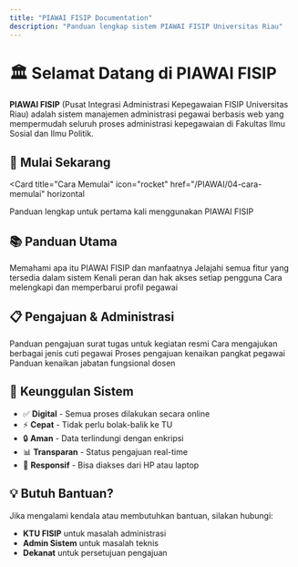 ```yaml
---
title: "PIAWAI FISIP Documentation"
description: "Panduan lengkap sistem PIAWAI FISIP Universitas Riau"
---
```


# 🏛️ Selamat Datang di PIAWAI FISIP

**PIAWAI FISIP** (Pusat Integrasi Administrasi Kepegawaian FISIP Universitas Riau) adalah sistem manajemen administrasi pegawai berbasis web yang mempermudah seluruh proses administrasi kepegawaian di Fakultas Ilmu Sosial dan Ilmu Politik.

## 🚀 Mulai Sekarang

<Card
  title="Cara Memulai"
  icon="rocket"
  href="/PIAWAI/04-cara-memulai"
  horizontal
>
  Panduan lengkap untuk pertama kali menggunakan PIAWAI FISIP
</Card>

## 📚 Panduan Utama

<Columns cols={2}>
  <Card
    title="Pengenalan Sistem"
    icon="book-open"
    href="/PIAWAI/01-pengenalan"
  >
    Memahami apa itu PIAWAI FISIP dan manfaatnya
  </Card>
  <Card
    title="Fitur Utama"
    icon="gear"
    href="/PIAWAI/02-fitur-utama"
  >
    Jelajahi semua fitur yang tersedia dalam sistem
  </Card>
  <Card
    title="Peran Pengguna"
    icon="users"
    href="/PIAWAI/03-peran-pengguna"
  >
    Kenali peran dan hak akses setiap pengguna
  </Card>
  <Card
    title="Profil Pegawai"
    icon="user"
    href="/PIAWAI/05-profil-pegawai"
  >
    Cara melengkapi dan memperbarui profil pegawai
  </Card>
</Columns>

## 📋 Pengajuan & Administrasi

<Columns cols={2}>
  <Card
    title="Surat Tugas"
    icon="file-text"
    href="/PIAWAI/06-surat-tugas"
  >
    Panduan pengajuan surat tugas untuk kegiatan resmi
  </Card>
  <Card
    title="Cuti Pegawai"
    icon="calendar"
    href="/PIAWAI/07-cuti"
  >
    Cara mengajukan berbagai jenis cuti pegawai
  </Card>
  <Card
    title="Naik Pangkat"
    icon="trending-up"
    href="/PIAWAI/08-naik-pangkat"
  >
    Proses pengajuan kenaikan pangkat pegawai
  </Card>
  <Card
    title="Jabatan Fungsional"
    icon="graduation-cap"
    href="/PIAWAI/09-naik-jabatan-fungsional"
  >
    Panduan kenaikan jabatan fungsional dosen
  </Card>
</Columns>

## 🎯 Keunggulan Sistem

- ✅ **Digital** - Semua proses dilakukan secara online
- ⚡ **Cepat** - Tidak perlu bolak-balik ke TU
- 🔒 **Aman** - Data terlindungi dengan enkripsi
- 📊 **Transparan** - Status pengajuan real-time
- 📱 **Responsif** - Bisa diakses dari HP atau laptop

## 💡 Butuh Bantuan?

Jika mengalami kendala atau membutuhkan bantuan, silakan hubungi:
- **KTU FISIP** untuk masalah administrasi
- **Admin Sistem** untuk masalah teknis
- **Dekanat** untuk persetujuan pengajuan
